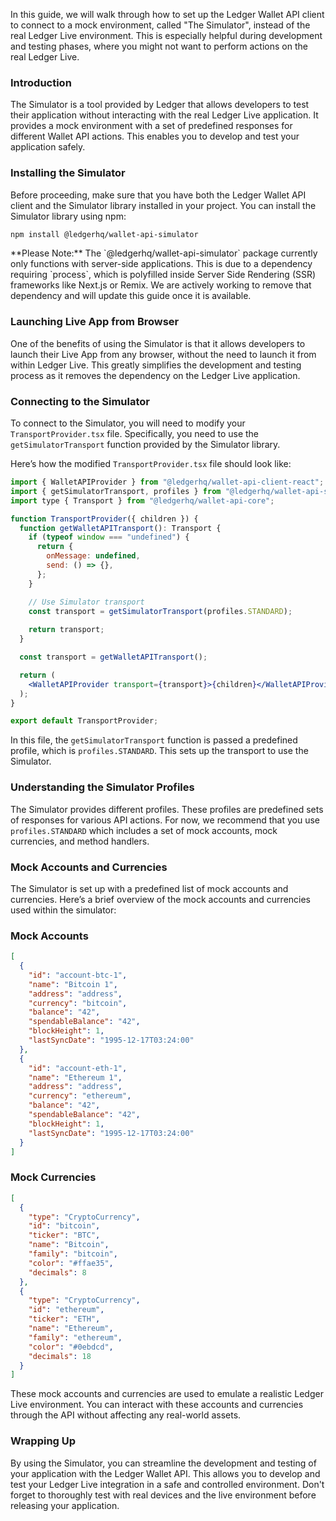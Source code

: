 
In this guide, we will walk through how to set up the Ledger Wallet API client to connect to a mock environment, called "The Simulator", instead of the real Ledger Live environment. This is especially helpful during development and testing phases, where you might not want to perform actions on the real Ledger Live.

### Introduction

The Simulator is a tool provided by Ledger that allows developers to test their application without interacting with the real Ledger Live application. It provides a mock environment with a set of predefined responses for different Wallet API actions. This enables you to develop and test your application safely.

### Installing the Simulator

Before proceeding, make sure that you have both the Ledger Wallet API client and the Simulator library installed in your project. You can install the Simulator library using npm:

```sh
npm install @ledgerhq/wallet-api-simulator
```

<Callout type="warning" emoji="⚠️">
  **Please Note:** The `@ledgerhq/wallet-api-simulator` package currently only functions with server-side
  applications.
  This is due to a dependency requiring `process`, which is polyfilled inside Server Side Rendering (SSR) frameworks
  like Next.js or Remix. We are actively working to remove that dependency and will update this guide once it is
  available.
</Callout>

### Launching Live App from Browser

One of the benefits of using the Simulator is that it allows developers to launch their Live App from any browser, without the need to launch it from within Ledger Live. This greatly simplifies the development and testing process as it removes the dependency on the Ledger Live application.

### Connecting to the Simulator

To connect to the Simulator, you will need to modify your `TransportProvider.tsx` file. Specifically, you need to use the `getSimulatorTransport` function provided by the Simulator library.

Here’s how the modified `TransportProvider.tsx` file should look like:

```jsx
import { WalletAPIProvider } from "@ledgerhq/wallet-api-client-react";
import { getSimulatorTransport, profiles } from "@ledgerhq/wallet-api-simulator";
import type { Transport } from "@ledgerhq/wallet-api-core";

function TransportProvider({ children }) {
  function getWalletAPITransport(): Transport {
    if (typeof window === "undefined") {
      return {
        onMessage: undefined,
        send: () => {},
      };
    }

    // Use Simulator transport
    const transport = getSimulatorTransport(profiles.STANDARD);
    
    return transport;
  }

  const transport = getWalletAPITransport();

  return (
    <WalletAPIProvider transport={transport}>{children}</WalletAPIProvider>
  );
}

export default TransportProvider;
```

In this file, the `getSimulatorTransport` function is passed a predefined profile, which is `profiles.STANDARD`. This sets up the transport to use the Simulator.

### Understanding the Simulator Profiles

The Simulator provides different profiles. These profiles are predefined sets of responses for various API actions.
For now, we recommend that you use `profiles.STANDARD` which includes a set of mock accounts, mock currencies, and method handlers.

### Mock Accounts and Currencies

The Simulator is set up with a predefined list of mock accounts and currencies. Here’s a brief overview of the mock accounts and currencies used within the simulator:

### Mock Accounts

```json
[
  {
    "id": "account-btc-1",
    "name": "Bitcoin 1",
    "address": "address",
    "currency": "bitcoin",
    "balance": "42",
    "spendableBalance": "42",
    "blockHeight": 1,
    "lastSyncDate": "1995-12-17T03:24:00"
  },
  {
    "id": "account-eth-1",
    "name": "Ethereum 1",
    "address": "address",
    "currency": "ethereum",
    "balance": "42",
    "spendableBalance": "42",
    "blockHeight": 1,
    "lastSyncDate": "1995-12-17T03:24:00"
  }
]
```

### Mock Currencies

```json
[
  {
    "type": "CryptoCurrency",
    "id": "bitcoin",
    "ticker": "BTC",
    "name": "Bitcoin",
    "family": "bitcoin",
    "color": "#ffae35",
    "decimals": 8
  },
  {
    "type": "CryptoCurrency",
    "id": "ethereum",
    "ticker": "ETH",
    "name": "Ethereum",
    "family": "ethereum",
    "color": "#0ebdcd",
    "decimals": 18
  }
]
```

These mock accounts and currencies are used to emulate a realistic Ledger Live environment. You can interact with these accounts and currencies through the API without affecting any real-world assets.

### Wrapping Up

By using the Simulator, you can streamline the development and testing of your application with the Ledger Wallet API. This allows you to develop and test your Ledger Live integration in a safe and controlled environment. Don't forget to thoroughly test with real devices and the live environment before releasing your application.
